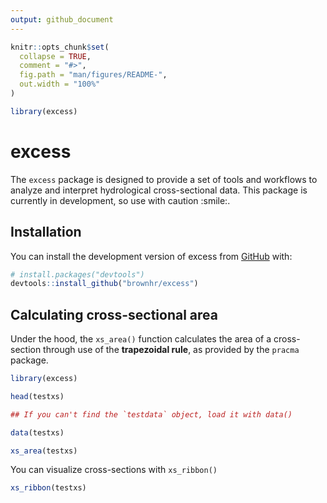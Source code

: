 ```yaml
---
output: github_document
---
```


<!-- README.md is generated from README.Rmd. Please edit that file -->

```r
knitr::opts_chunk$set(
  collapse = TRUE,
  comment = "#>",
  fig.path = "man/figures/README-",
  out.width = "100%"
)

library(excess)
```

# excess

<!-- badges: start -->
<!-- badges: end -->

The `excess` package is designed to provide a set of tools and workflows to analyze and interpret hydrological cross-sectional data. This package is currently in development, so use with caution :smile:.

## Installation

You can install the development version of excess from [GitHub](https://github.com/) with:

``` r
# install.packages("devtools")
devtools::install_github("brownhr/excess")
```

## Calculating cross-sectional area

Under the hood, the `xs_area()` function calculates the area of a cross-section through use of the **trapezoidal rule**, as provided by the `pracma` package.


```r
library(excess)

head(testxs)

```


```r
## If you can't find the `testdata` object, load it with data()

data(testxs)
```



```r

xs_area(testxs)

```

You can visualize cross-sections with `xs_ribbon()`


```r

xs_ribbon(testxs)

```
